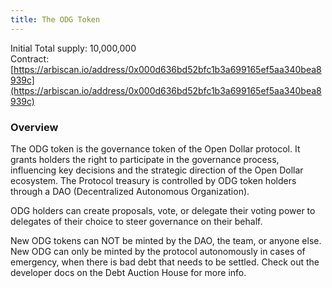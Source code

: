 ```yaml
---
title: The ODG Token
---
```


Initial Total supply: 10,000,000\
Contract: [https://arbiscan.io/address/0x000d636bd52bfc1b3a699165ef5aa340bea8939c](https://arbiscan.io/address/0x000d636bd52bfc1b3a699165ef5aa340bea8939c)

### Overview

The ODG token is the governance token of the Open Dollar protocol. It grants holders the right to participate in the governance process, influencing key decisions and the strategic direction of the Open Dollar ecosystem. The Protocol treasury is controlled by ODG token holders through a DAO (Decentralized Autonomous Organization).

ODG holders can create proposals, vote, or delegate their voting power to delegates of their choice to steer governance on their behalf.

New ODG tokens can NOT be minted by the DAO, the team, or anyone else. New ODG can only be minted by the protocol autonomously in cases of emergency, when there is bad debt that needs to be settled. Check out the developer docs on the Debt Auction House for more info.
